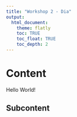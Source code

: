 ```yaml
---
title: "Workshop 2 - Dia"
output:
  html_document:
    theme: flatly
    toc: TRUE
    toc_float: TRUE
    toc_depth: 2
---
```


# Content

Hello World!


## Subcontent
